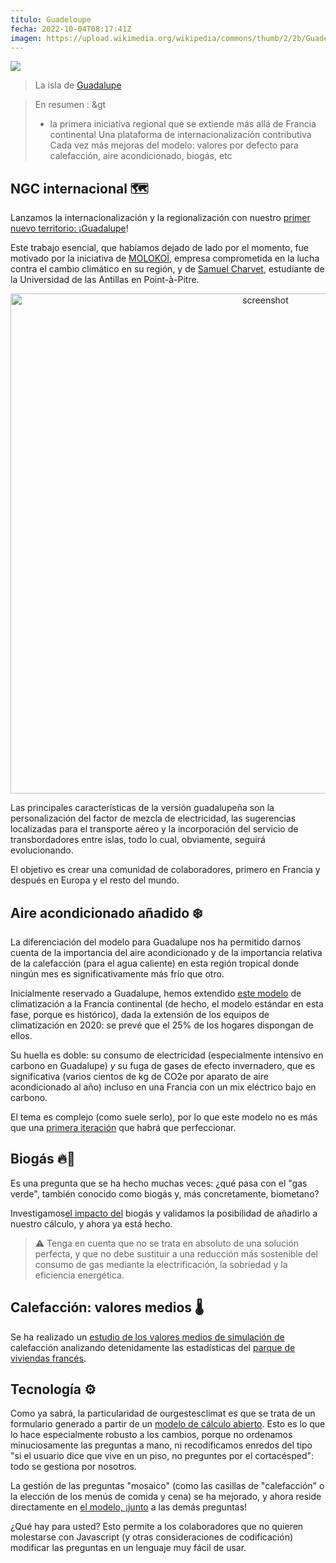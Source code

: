 ```yaml
---
título: Guadeloupe
fecha: 2022-10-04T08:17:41Z
imagen: https://upload.wikimedia.org/wikipedia/commons/thumb/2/2b/Guadeloupe_from_ISS.jpg/640px-Guadeloupe_from_ISS.jpg?uselang=fr
---
```


![](https://upload.wikimedia.org/wikipedia/commons/thumb/2/2b/Guadeloupe_from_ISS.jpg/640px-Guadeloupe_from_ISS.jpg?uselang=fr)

> La isla de <a href="https://fr.wikipedia.org/wiki/Guadeloupe">Guadalupe</a>

> En resumen :
&gt
> - la primera iniciativa regional que se extiende más allá de Francia continental
> Una plataforma de internacionalización contributiva
> Cada vez más mejoras del modelo: valores por defecto para calefacción, aire acondicionado, biogás, etc

## NGC internacional 🗺️

Lanzamos la internacionalización y la regionalización con nuestro <a href="https://github.com/incubateur-ademe/nosgestesclimat-site/pull/626">primer nuevo territorio: ¡Guadalupe</a>!

Este trabajo esencial, que habíamos dejado de lado por el momento, fue motivado por la iniciativa de <a href="https://molokoi.com/">MOLOKOÏ</a>, empresa comprometida en la lucha contra el cambio climático en su región, y de <a href="https://gp.linkedin.com/in/samuel-charvet-830773223">Samuel Charvet</a>, estudiante de la Universidad de las Antillas en Point-à-Pitre.

<p align="center"><img width="800" alt="screenshot" src="https://nosgestesclimat.fr/images/releases/user-screenshot.png" /></p>

Las principales características de la versión guadalupeña son la personalización del factor de mezcla de electricidad, las sugerencias localizadas para el transporte aéreo y la incorporación del servicio de transbordadores entre islas, todo lo cual, obviamente, seguirá evolucionando.

El objetivo es crear una comunidad de colaboradores, primero en Francia y después en Europa y el resto del mundo.

## Aire acondicionado añadido ❄️

La diferenciación del modelo para Guadalupe nos ha permitido darnos cuenta de la importancia del aire acondicionado y de la importancia relativa de la calefacción (para el agua caliente) en esta región tropical donde ningún mes es significativamente más frío que otro.

Inicialmente reservado a Guadalupe, hemos extendido <a href="https://nosgestesclimat.fr/documentation/logement/climatisation">este modelo</a> de climatización a la Francia continental (de hecho, el modelo estándar en esta fase, porque es histórico), dada la extensión de los equipos de climatización en 2020: se prevé que el 25% de los hogares dispongan de ellos.

Su huella es doble: su consumo de electricidad (especialmente intensivo en carbono en Guadalupe) _y_ su fuga de gases de efecto invernadero, que es significativa (varios cientos de kg de CO2e por aparato de aire acondicionado al año) incluso en una Francia con un mix eléctrico bajo en carbono.

El tema es complejo (como suele serlo), por lo que este modelo no es más que una <a href="https://github.com/incubateur-ademe/nosgestesclimat/pull/1488">primera iteración</a> que habrá que perfeccionar.

## Biogás 🔥🌱

Es una pregunta que se ha hecho muchas veces: ¿qué pasa con el "gas verde", también conocido como biogás y, más concretamente, biometano?

Investigamos<a href="https://nosgestesclimat.fr/documentation/logement/gaz/biogaz">el impacto del</a> biogás y validamos la posibilidad de añadirlo a nuestro cálculo, y ahora ya está hecho.

> ⚠️ Tenga en cuenta que no se trata en absoluto de una solución perfecta, y que no debe sustituir a una reducción más sostenible del consumo de gas mediante la electrificación, la sobriedad y la eficiencia energética.

## Calefacción: valores medios 🌡️

Se ha realizado un <a href="https://github.com/incubateur-ademe/nosgestesclimat/pull/1433">estudio de los valores medios de simulación de</a> calefacción analizando detenidamente las estadísticas del <a href="https://nosgestesclimat.fr/documentation/parc-français">parque de viviendas francés</a>.

## Tecnología ⚙️

Como ya sabrá, la particularidad de ourgestesclimat es que se trata de un formulario generado a partir de un <a href="https://nosgestesclimat.fr/documentation">modelo de cálculo abierto</a>. Esto es lo que lo hace especialmente robusto a los cambios, porque no ordenamos minuciosamente las preguntas a mano, ni recodificamos enredos del tipo "si el usuario dice que vive en un piso, no preguntes por el cortacésped": todo se gestiona por nosotros.

La gestión de las preguntas "mosaico" (como las casillas de "calefacción" o la elección de los menús de comida y cena) se ha mejorado, y ahora reside directamente en <a href="https://github.com/incubateur-ademe/nosgestesclimat-site/blob/master/docs/mosaic.md">el modelo, ¡junto</a> a las demás preguntas!

¿Qué hay para usted? Esto permite a los colaboradores que no quieren molestarse con Javascript (y otras consideraciones de codificación) modificar las preguntas en un lenguaje muy fácil de usar.
